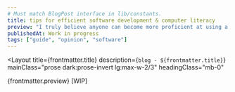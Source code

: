```yaml
---
# Must match BlogPost interface in lib/constants.
title: tips for efficient software development & computer literacy
preview: "I truly believe anyone can become more proficient at using a computer than the average computer science major without much effort."
publishedAt: Work in progress
tags: ["guide", "opinion", "software"]
---
```



<Layout
  title={frontmatter.title}
  description={`blog - ${frontmatter.title}`}
  mainClass="prose dark:prose-invert lg:max-w-2/3"
  headingClass="mb-0"
>
<DateText date={frontmatter.publishedAt} />
<TagList tags={frontmatter.tags} />

{frontmatter.preview} [WIP]

</Layout>